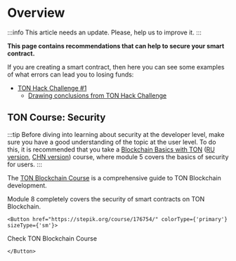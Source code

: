 
# Overview

:::info
This article needs an update. Please, help us to improve it.
:::

**This page contains recommendations that can help to secure your smart contract.**

If you are creating a smart contract, then here you can see some examples of what errors can lead you to losing funds:

- [TON Hack Challenge #1](https://github.com/ton-blockchain/hack-challenge-1)
  - [Drawing conclusions from TON Hack Challenge](/develop/smart-contracts/security/ton-hack-challenge-1)

## TON Course: Security

:::tip
Before diving into learning about security at the developer level, make sure you have a good understanding of the topic at the user level. To do this, it is recommended that you take a [Blockchain Basics with TON](https://stepik.org/course/201294/promo) ([RU version](https://stepik.org/course/202221/), [CHN version](https://stepik.org/course/200976/)) course, where module 5 covers the basics of security for users.
:::

The [TON Blockchain Course](https://stepik.org/course/176754/) is a comprehensive guide to TON Blockchain development.

Module 8 completely covers the security of smart contracts on TON Blockchain.

````mdx-code-block 
<Button href="https://stepik.org/course/176754/" colorType={'primary'} sizeType={'sm'}>
````
Check TON Blockchain Course
````mdx-code-block 
</Button>
````
